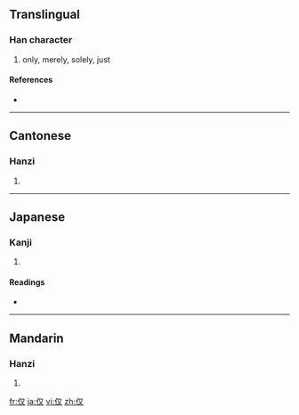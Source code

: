 {{also|僅}}
==Translingual==

===Han character===
{{Han char|rn=9|rad=人|as=02|sn=4|four=|canj=人水 (OE)}}

# only, merely, solely, just

====References====
* {{Han ref|kx=0091.130|dkj=00353|dj=0193.050|hdz=10110.040|uh=4EC5|ud=20165}}

----

==Cantonese==

===Hanzi===
{{yue-hanzi|jyut=|y=gan2|tra=僅}}

# {{defn|Cantonese|sort=人02}}

----

==Japanese==

===Kanji===
{{ja-kanji|grade=|rs=人02}}

# {{defn|Japanese|sort=人02}}

====Readings====
* {{ja-readings|on=[[ふ]] (fu), [[ど]] (do)|kun=}}

----

==Mandarin==

===Hanzi===
{{cmn-hanzi|tra=僅|pin=[[jǐn]] ([[jin3]])|wg=chin<sup>3</sup>}}

# {{defn|Mandarin|sort=人02}}

[[fr:仅]]
[[ja:仅]]
[[vi:仅]]
[[zh:仅]]